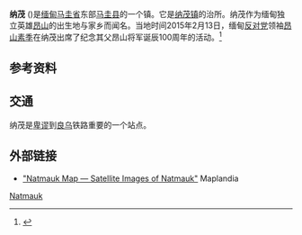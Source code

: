 {{copyedit|time=2015-02-13T14:40:44+00:00}}

{{Infobox settlement
|name = 纳茂
|native_name = {{my|နတ်မောက်}}
|pushpin_map = Burma
|settlement_type = 镇
|image_skyline = Natmauk.jpg
|image_map = 
|map_caption = 
|subdivision_type = [[Countries_of_the_world|国家]]
|subdivision_name = {{flag|Burma}}
|subdivision_type1 = 省份
|subdivision_name1 = [[马圭省|马圭省]]
|subdivision_type2 = 县
|subdivision_name2 = [[马圭县|马圭县]]
|subdivision_type3 = [[镇区|镇区]]
|subdivision_name3 = [[纳茂镇|纳茂镇]]
|area_total_km2 = 
|population = 
|population_as_of = 
|population_density_km2 = auto
|coordinates_display = inline,title
|coordinates_region = MM
|latNS = N
|latd = 20
|latm = 21
|lats = 01
|longEW = E
|longd = 95
|longm = 24
|longs = 05
|elevation_ft = 
|elevation_m = 
|timezone = +6:30
|utc_offset = +6:30
|website =
}}
'''纳茂''' ({{lang-my|နတ်မောက်}})是[[缅甸|缅甸]][[马圭省|马圭省]]东部[[马圭县_(缅甸)|马圭县]]的一个镇。它是[[纳茂镇|纳茂镇]]的治所。纳茂作为缅甸独立英雄[[昂山|昂山]]的出生地与家乡而闻名。当地时间2015年2月13日，缅甸[[反对党|反对党]]领袖[[昂山素季|昂山素季]]在纳茂出席了纪念其父昂山将军诞辰100周年的活动。<ref>{{cite press release|title=昂山素季出席纪念父亲昂山诞辰百年活动(高清组图)|publisher=国际在线|date=2015-02-13|url=http://gb.cri.cn/42071/2015/02/13/6611s4874582.htm|format=|language=中文|accessdate=|quote=|archive-date=2015-11-25|archive-url=https://web.archive.org/web/20151125093455/http://gb.cri.cn/42071/2015/02/13/6611s4874582.htm|dead-url=no}}</ref>

==参考资料==
{{reflist}}

==交通==
纳茂是[[卑谬|卑谬]]到[[良乌|良乌]]铁路重要的一个站点。

==外部链接==
* [http://www.maplandia.com/burma/magwe/natmauk/natmauk/ "Natmauk Map — Satellite Images of Natmauk"] {{Wayback|url=http://www.maplandia.com/burma/magwe/natmauk/natmauk/ |date=20171201033947 }} Maplandia

{{馬圭省行政區劃|state=collapsed}}

[[Category:馬圭省城市|Natmauk]]

{{Burma-geo-stub}}
